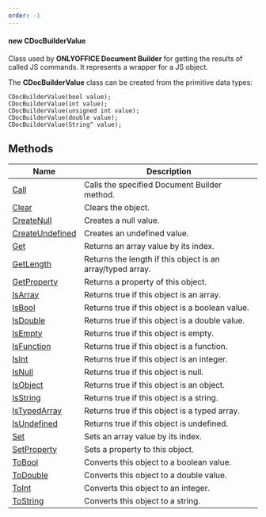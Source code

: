 ```yaml
---
order: -1
---
```

#### new CDocBuilderValue

Class used by **ONLYOFFICE Document Builder** for getting the results of called JS commands. It represents a wrapper for a JS object.

The **CDocBuilderValue** class can be created from the primitive data types:

```
CDocBuilderValue(bool value);
CDocBuilderValue(int value);
CDocBuilderValue(unsigned int value);
CDocBuilderValue(double value);
CDocBuilderValue(String^ value);
```

## Methods

| Name                                                                               | Description                                                |
| ---------------------------------------------------------------------------------- | ---------------------------------------------------------- |
| [Call](/docbuilder/integrationapi/net/cdocbuildervalue/call)                       | Calls the specified Document Builder method.               |
| [Clear](/docbuilder/integrationapi/net/cdocbuildervalue/clear)                     | Clears the object.                                         |
| [CreateNull](/docbuilder/integrationapi/net/cdocbuildervalue/createnull)           | Creates a null value.                                      |
| [CreateUndefined](/docbuilder/integrationapi/net/cdocbuildervalue/createundefined) | Creates an undefined value.                                |
| [Get](/docbuilder/integrationapi/net/cdocbuildervalue/get)                         | Returns an array value by its index.                       |
| [GetLength](/docbuilder/integrationapi/net/cdocbuildervalue/getlength)             | Returns the length if this object is an array/typed array. |
| [GetProperty](/docbuilder/integrationapi/net/cdocbuildervalue/getproperty)         | Returns a property of this object.                         |
| [IsArray](/docbuilder/integrationapi/net/cdocbuildervalue/isarray)                 | Returns true if this object is an array.                   |
| [IsBool](/docbuilder/integrationapi/net/cdocbuildervalue/isbool)                   | Returns true if this object is a boolean value.            |
| [IsDouble](/docbuilder/integrationapi/net/cdocbuildervalue/isdouble)               | Returns true if this object is a double value.             |
| [IsEmpty](/docbuilder/integrationapi/net/cdocbuildervalue/isempty)                 | Returns true if this object is empty.                      |
| [IsFunction](/docbuilder/integrationapi/net/cdocbuildervalue/isfunction)           | Returns true if this object is a function.                 |
| [IsInt](/docbuilder/integrationapi/net/cdocbuildervalue/isint)                     | Returns true if this object is an integer.                 |
| [IsNull](/docbuilder/integrationapi/net/cdocbuildervalue/isnull)                   | Returns true if this object is null.                       |
| [IsObject](/docbuilder/integrationapi/net/cdocbuildervalue/isobject)               | Returns true if this object is an object.                  |
| [IsString](/docbuilder/integrationapi/net/cdocbuildervalue/isstring)               | Returns true if this object is a string.                   |
| [IsTypedArray](/docbuilder/integrationapi/net/cdocbuildervalue/istypedarray)       | Returns true if this object is a typed array.              |
| [IsUndefined](/docbuilder/integrationapi/net/cdocbuildervalue/isundefined)         | Returns true if this object is undefined.                  |
| [Set](/docbuilder/integrationapi/net/cdocbuildervalue/set)                         | Sets an array value by its index.                          |
| [SetProperty](/docbuilder/integrationapi/net/cdocbuildervalue/setproperty)         | Sets a property to this object.                            |
| [ToBool](/docbuilder/integrationapi/net/cdocbuildervalue/tobool)                   | Converts this object to a boolean value.                   |
| [ToDouble](/docbuilder/integrationapi/net/cdocbuildervalue/todouble)               | Converts this object to a double value.                    |
| [ToInt](/docbuilder/integrationapi/net/cdocbuildervalue/toint)                     | Converts this object to an integer.                        |
| [ToString](/docbuilder/integrationapi/net/cdocbuildervalue/tostring)               | Converts this object to a string.                          |
